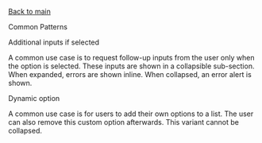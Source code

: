 
<Meta of={ToggleExampleStories} />

[Back to main](/docs/data-input-toggle--docs#variants)

<Secondary>Common Patterns</Secondary>

<Heading3>Additional inputs if selected</Heading3>

A common use case is to request follow-up inputs from the user only when the
option is selected. These inputs are shown in a collapsible sub-section. When
expanded, errors are shown inline. When collapsed, an error alert is shown.

<Canvas of={ToggleExampleStories.AdditionalInputs} />

<Heading3>Dynamic option</Heading3>

A common use case is for users to add their own options to a list. The user can
also remove this custom option afterwards. This variant cannot be collapsed.

<Canvas of={ToggleExampleStories.DynamicOption} />
